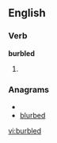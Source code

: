 ==English==

===Verb===
'''burbled'''

# {{past of|[[burble]]}}

===Anagrams===
* {{alphagram|bbdelru}}
* [[blurbed#English|blurbed]]


[[vi:burbled]]